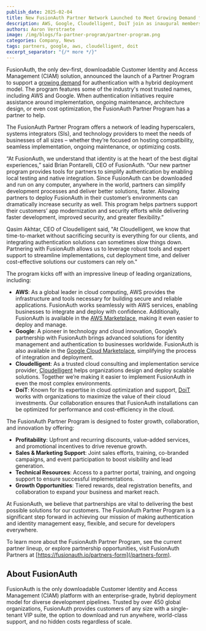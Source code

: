 ```yaml
---
publish_date: 2025-02-04
title: New FusionAuth Partner Network Launched to Meet Growing Demand for Downloadable Authentication
description: AWS, Google, Cloudelligent, DoiT join as inaugural members.
authors: Aaron Verstraete
image: /img/blogs/fa-partner-program/partner-program.png
categories: Company, News
tags: partners, google, aws, cloudelligent, doit
excerpt_separator: "{/* more */}"
---
```


FusionAuth, the only dev-first, downloadable Customer Identity and Access Management (CIAM) solution, announced the launch of a Partner Program to support a [growing demand](/blog/fusionauth-momentum-2024) for authentication with a hybrid deployment model. The program features some of the industry's most trusted names, including AWS and Google. When authentication initiatives require assistance around implementation, ongoing maintenance, architecture design, or even cost optimization, the FusionAuth Partner Program has a partner to help.

The FusionAuth Partner Program offers a network of leading hyperscalers, systems integrators (SIs), and technology providers to meet the needs of businesses of all sizes – whether they’re focused on hosting compatibility, seamless implementation, ongoing maintenance, or optimizing costs.

“At FusionAuth, we understand that identity is at the heart of the best digital experiences,” said Brian Pontarelli, CEO of FusionAuth. “Our new partner program provides tools for partners to simplify authentication by enabling local testing and native integration. Since FusionAuth can be downloaded and run on any computer, anywhere in the world, partners can simplify development processes and deliver better solutions, faster. Allowing partners to deploy FusionAuth in their customer’s environments can dramatically increase security as well. This program helps partners support their customers’ app modernization and security efforts while delivering faster development, improved security, and greater flexibility.”

Qasim Akhtar, CEO of Cloudelligent said, "At Cloudelligent, we know that time-to-market without sacrificing security is everything for our clients, and integrating authentication solutions can sometimes slow things down. Partnering with FusionAuth allows us to leverage robust tools and expert support to streamline implementations, cut deployment time, and deliver cost-effective solutions our customers can rely on."

The program kicks off with an impressive lineup of leading organizations, including:

- **AWS**: As a global leader in cloud computing, AWS provides the infrastructure and tools necessary for building secure and reliable applications. FusionAuth works seamlessly with AWS services, enabling businesses to integrate and deploy with confidence. Additionally, FusionAuth is available in the [AWS Marketplace](https://aws.amazon.com/marketplace/seller-profile?id=30ecc80d-f96e-4259-ae1c-fc3b994f90ea), making it even easier to deploy and manage.
- **Google**: A pioneer in technology and cloud innovation, Google’s partnership with FusionAuth brings advanced solutions for identity management and authentication to businesses worldwide. FusionAuth is also available in the [Google Cloud Marketplace](https://console.cloud.google.com/marketplace/product/fusionauth-public/fusionauth-enterprise?project=fusionauth-public), simplifying the process of integration and deployment.
- **Cloudelligent**: As a trusted cloud consulting and implementation service provider, [Cloudelligent](https://cloudelligent.com/) helps organizations design and deploy scalable solutions. Together we’re making it easier to implement FusionAuth in even the most complex environments.
- **DoiT**: Known for its expertise in cloud optimization and support, [DoiT](https://www.doit.com/) works with organizations to maximize the value of their cloud investments. Our collaboration ensures that FusionAuth installations can be optimized for performance and cost-efficiency in the cloud.

The FusionAuth Partner Program is designed to foster growth, collaboration, and innovation by offering:

- **Profitability**: Upfront and recurring discounts, value-added services, and promotional incentives to drive revenue growth.
- **Sales & Marketing Support**: Joint sales efforts, training, co-branded campaigns, and event participation to boost visibility and lead generation.
- **Technical Resources**: Access to a partner portal, training, and ongoing support to ensure successful implementations.
- **Growth Opportunities**: Tiered rewards, deal registration benefits, and collaboration to expand your business and market reach.

At FusionAuth, we believe that partnerships are vital to delivering the best possible solutions for our customers. The FusionAuth Partner Program is a significant step forward in achieving our mission of making authentication and identity management easy, flexible, and secure for developers everywhere.

To learn more about the FusionAuth Partner Program, see the current partner lineup, or explore partnership opportunities, visit FusionAuth Partners at [https://fusionauth.io/partners-form](/partners-form).

## **About FusionAuth**

FusionAuth is the only downloadable Customer Identity and Access Management (CIAM) platform with an enterprise-grade, hybrid deployment model for diverse development pipelines. Trusted by over 450 global organizations, FusionAuth provides customers of any size with a single-tenant VIP suite, the option to download and run anywhere, world-class support, and no hidden costs regardless of scale.
